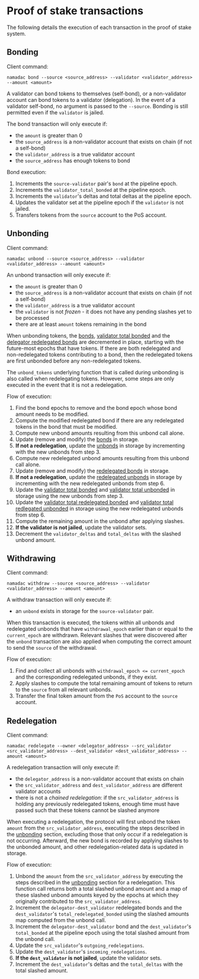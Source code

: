 # Proof of stake transactions

The following details the execution of each transaction in the proof of stake system.

## Bonding

Client command:

`namadac bond --source <source_address> --validator <validator_address> --amount <amount>`

A validator can bond tokens to themselves (self-bond), or a non-validator account can bond tokens to a validator (delegation). In the event of a validator self-bond, no argument is passed to the `--source`. Bonding is still permitted even if the `validator` is jailed.

The bond transaction will only execute if:
- the `amount` is greater than 0
- the `source_address` is a non-validator account that exists on chain (if not a self-bond)
- the `validator_address` is a true validator account
- the `source_address` has enough tokens to bond

Bond execution:

1. Increments the `source-validator` pair's `bond` at the pipeline epoch.
2. Increments the `validator_total_bonded` at the pipeline epoch.
3. Increments the `validator`'s deltas and total deltas at the pipeline epoch.
4. Updates the validator set at the pipeline epoch if the `validator` is not jailed.
5. Transfers tokens from the `source` account to the PoS account.

## Unbonding

Client command:

`namadac unbond --source <source_address> --validator <validator_address> --amount <amount>`

An unbond transaction will only execute if:
- the `amount` is greater than 0
- the `source_address` is a non-validator account that exists on chain (if not a self-bond)
- the `validator_address` is a true validator account
- the `validator` is not *frozen* - it does not have any pending slashes yet to be processed
- there are at least `amount` tokens remaining in the bond

When unbonding tokens, the [bonds](../storage.md#bonds), [validator total bonded](../storage.md#validator-total-bonded) and the [delegator redelegated bonds](../storage.mdx#delegator-redelegated-bonds) are decremented in place, starting with the future-most epochs that have tokens. If there are both redelegated and non-redelegated tokens contributing to a bond, then the redelegated tokens are first unbonded before any non-redelegated tokens.

The `unbond_tokens` underlying function that is called during unbonding is also called when redelegating tokens. However, some steps are only executed in the event that it is not a redelegation.

Flow of execution:

1. Find the bond epochs to remove and the bond epoch whose bond amount needs to be modified.
2. Compute the modified redelegated bond if there are any redelegated tokens in the bond that must be modified.
3. Compute new unbond amounts resulting from this unbond call alone.
4. Update (remove and modify) the [bonds](../storage.md#bonds) in storage.
5. **If not a redelegation**, update the [unbonds](../storage.md#unbonds) in storage by incrementing with the new unbonds from step 3.
6. Compute new redelegated unbond amounts resulting from this unbond call alone.
7. Update (remove and modify) the [redelegated bonds](../storage.md#delegator-redelegated-bonds) in storage.
8. **If not a redelegation**, update the [redelegated unbonds](../storage.md#delegator-redelegated-unbonds) in storage by incrementing with the new redelegated unbonds from step 6.
9. Update the [validator total bonded](../storage.md#validator-total-bonded) and [validator total unbonded](../storage.md#validator-total-unbonded) in storage using the new unbonds from step 3.
10. Update the [validator total redelegated bonded](../storage.md#validator-total-redelegated-bonded) and [validator total redlegated unbonded](../storage.md#validator-total-redelegated-unbonded) in storage using the new redelegated unbonds from step 6.
11. Compute the remaining amount in the unbond after applying slashes.
12. **If the validator is not jailed**, update the validator sets.
13. Decrement the `validator_deltas` and `total_deltas` with the slashed unbond amount.

## Withdrawing

Client command:

`namadac withdraw --source <source_address> --validator <validator_address> --amount <amount>`

A withdraw transaction will only execute if:
- an `unbond` exists in storage for the `source-validator` pair.

When this transaction is executed, the tokens within all unbonds and redelegated unbonds that have `withdrawal_epoch` earlier than or equal to the `current_epoch` are withdrawn. Relevant slashes that were discovered after the `unbond` transaction are also applied when computing the correct amount to send the `source` of the withdrawal.

Flow of execution:

1. Find and collect all unbonds with `withdrawal_epoch <= current_epoch` and the corresponding redelegated unbonds, if they exist.
2. Apply slashes to compute the total remaining amount of tokens to return to the `source` from all relevant unbonds.
3. Transfer the final token amount from the `PoS` account to the `source` account.


## Redelegation

Client command:

`namadac redelegate --owner <delegator_address> --src_validator <src_validator_address> --dest_validator <dest_validator_address> --amount <amount>`

A redelegation transaction will only execute if:
- the `delegator_address` is a non-validator account that exists on chain
- the `src_validator_address` and `dest_validator_address` are different validator accounts
- there is not a *chained redelegation*: if the `src_validator_address` is holding any previously redelegated tokens, enough time must have passed such that these tokens cannot be slashed anymore

When executing a redelegation, the protocol will first unbond the token `amount` from the `src_validator_address`, executing the steps described in the [unbonding](#unbonding) section, excluding those that only occur if a redelegation is not occurring. Afterward, the new bond is recorded by applying slashes to the unbonded amount, and other redelegation-related data is updated in storage.

Flow of execution:

1. Unbond the `amount` from the `src_validator_address` by executing the steps described in the [unbonding](#unbonding) section for a redelegation. This function call returns both a total slashed unbond amount and a map of these slashed unbond amounts keyed by the epochs at which they originally contributed to the `src_validator_address`.
2. Increment the `delegator-dest_validator` redelegated bonds and the `dest_validator`'s `total_redelegated_bonded` using the slashed amounts map computed from the unbond call.
3. Increment the `delegator-dest_validator` bond and the `dest_validator`'s `total_bonded` at the pipeline epoch using the total slashed amount from the unbond call.
4. Update the `src_validator`'s `outgoing_redelegations`.
5. Update the `dest_validator`'s `incoming_redelegations`.
6. **If the `dest_validator` is not jailed**, update the validator sets.
7. Increment the `dest_validator`'s deltas and the `total_deltas` with the total slashed amount.